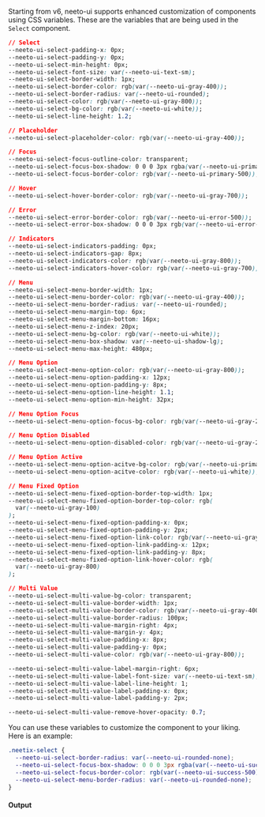Starting from v6, neeto-ui supports enhanced customization of components using
CSS variables. These are the variables that are being used in the `Select`
component.

```css
// Select
--neeto-ui-select-padding-x: 0px;
--neeto-ui-select-padding-y: 0px;
--neeto-ui-select-min-height: 0px;
--neeto-ui-select-font-size: var(--neeto-ui-text-sm);
--neeto-ui-select-border-width: 1px;
--neeto-ui-select-border-color: rgb(var(--neeto-ui-gray-400));
--neeto-ui-select-border-radius: var(--neeto-ui-rounded);
--neeto-ui-select-color: rgb(var(--neeto-ui-gray-800));
--neeto-ui-select-bg-color: rgb(var(--neeto-ui-white));
--neeto-ui-select-line-height: 1.2;

// Placeholder
--neeto-ui-select-placeholder-color: rgb(var(--neeto-ui-gray-400));

// Focus
--neeto-ui-select-focus-outline-color: transparent;
--neeto-ui-select-focus-box-shadow: 0 0 0 3px rgba(var(--neeto-ui-primary-500), 15%);
--neeto-ui-select-focus-border-color: rgb(var(--neeto-ui-primary-500));

// Hover
--neeto-ui-select-hover-border-color: rgb(var(--neeto-ui-gray-700));

// Error
--neeto-ui-select-error-border-color: rgb(var(--neeto-ui-error-500));
--neeto-ui-select-error-box-shadow: 0 0 0 3px rgb(var(--neeto-ui-error-100));

// Indicators
--neeto-ui-select-indicators-padding: 0px;
--neeto-ui-select-indicators-gap: 8px;
--neeto-ui-select-indicators-color: rgb(var(--neeto-ui-gray-800));
--neeto-ui-select-indicators-hover-color: rgb(var(--neeto-ui-gray-700));

// Menu
--neeto-ui-select-menu-border-width: 1px;
--neeto-ui-select-menu-border-color: rgb(var(--neeto-ui-gray-400));
--neeto-ui-select-menu-border-radius: var(--neeto-ui-rounded);
--neeto-ui-select-menu-margin-top: 6px;
--neeto-ui-select-menu-margin-bottom: 16px;
--neeto-ui-select-menu-z-index: 20px;
--neeto-ui-select-menu-bg-color: rgb(var(--neeto-ui-white));
--neeto-ui-select-menu-box-shadow: var(--neeto-ui-shadow-lg);
--neeto-ui-select-menu-max-height: 480px;

// Menu Option
--neeto-ui-select-menu-option-color: rgb(var(--neeto-ui-gray-800));
--neeto-ui-select-menu-option-padding-x: 12px;
--neeto-ui-select-menu-option-padding-y: 8px;
--neeto-ui-select-menu-option-line-height: 1.1;
--neeto-ui-select-menu-option-min-height: 32px;

// Menu Option Focus
--neeto-ui-select-menu-option-focus-bg-color: rgb(var(--neeto-ui-gray-200));

// Menu Option Disabled
--neeto-ui-select-menu-option-disabled-color: rgb(var(--neeto-ui-gray-200));

// Menu Option Active
--neeto-ui-select-menu-option-acitve-bg-color: rgb(var(--neeto-ui-primary-500));
--neeto-ui-select-menu-option-acitve-color: rgb(var(--neeto-ui-white));

// Menu Fixed Option
--neeto-ui-select-menu-fixed-option-border-top-width: 1px;
--neeto-ui-select-menu-fixed-option-border-top-color: rgb(
  var(--neeto-ui-gray-100)
);
--neeto-ui-select-menu-fixed-option-padding-x: 0px;
--neeto-ui-select-menu-fixed-option-padding-y: 2px;
--neeto-ui-select-menu-fixed-option-link-color: rgb(var(--neeto-ui-gray-700));
--neeto-ui-select-menu-fixed-option-link-padding-x: 12px;
--neeto-ui-select-menu-fixed-option-link-padding-y: 8px;
--neeto-ui-select-menu-fixed-option-link-hover-color: rgb(
  var(--neeto-ui-gray-800)
);

// Multi Value
--neeto-ui-select-multi-value-bg-color: transparent;
--neeto-ui-select-multi-value-border-width: 1px;
--neeto-ui-select-multi-value-border-color: rgb(var(--neeto-ui-gray-400));
--neeto-ui-select-multi-value-border-radius: 100px;
--neeto-ui-select-multi-value-margin-right: 4px;
--neeto-ui-select-multi-value-margin-y: 4px;
--neeto-ui-select-multi-value-padding-x: 8px;
--neeto-ui-select-multi-value-padding-y: 0px;
--neeto-ui-select-multi-value-color: rgb(var(--neeto-ui-gray-800));

--neeto-ui-select-multi-value-label-margin-right: 6px;
--neeto-ui-select-multi-value-label-font-size: var(--neeto-ui-text-sm);
--neeto-ui-select-multi-value-label-line-height: 1;
--neeto-ui-select-multi-value-label-padding-x: 0px;
--neeto-ui-select-multi-value-label-padding-y: 2px;

--neeto-ui-select-multi-value-remove-hover-opacity: 0.7;
```

You can use these variables to customize the component to your liking. Here is
an example:

```css
.neetix-select {
  --neeto-ui-select-border-radius: var(--neeto-ui-rounded-none);
  --neeto-ui-select-focus-box-shadow: 0 0 0 3px rgba(var(--neeto-ui-success-500), 15%);
  --neeto-ui-select-focus-border-color: rgb(var(--neeto-ui-success-500));
  --neeto-ui-select-menu-border-radius: var(--neeto-ui-rounded-none);
}
```

#### Output
